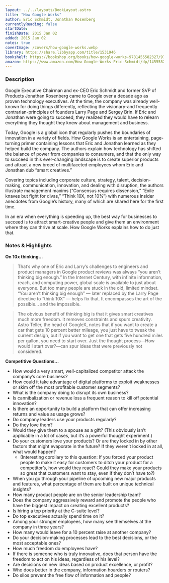 ```yaml
---
layout: ../../layouts/BookLayout.astro
title: "How Google Works"
author: Eric Schmidt, Jonathan Rosenberg
currentlyReading: false
startDate: 
finishDate: 2015 Jan 02
added: 2015 Jan 02
notes: true
coverImage: /covers/how-google-works.webp
library: https://share.libbyapp.com/title/1531946
bookshelf: https://bookshop.org/books/how-google-works-9781455582327/9781455582327
amazon: https://www.amazon.com/How-Google-Works-Eric-Schmidt/dp/1455582328
---
```


<ReadingTime
  startDate  = {frontmatter.startDate}
  finishDate = {frontmatter.finishDate}
/>

### Description
Google Executive Chairman and ex-CEO Eric Schmidt and former SVP of Products Jonathan Rosenberg came to Google over a decade ago as proven technology executives. At the time, the company was already well-known for doing things differently, reflecting the visionary-and frequently contrarian-principles of founders Larry Page and Sergey Brin. If Eric and Jonathan were going to succeed, they realized they would have to relearn everything they thought they knew about management and business.

Today, Google is a global icon that regularly pushes the boundaries of innovation in a variety of fields. How Google Works is an entertaining, page-turning primer containing lessons that Eric and Jonathan learned as they helped build the company. The authors explain how technology has shifted the balance of power from companies to consumers, and that the only way to succeed in this ever-changing landscape is to create superior products and attract a new breed of multifaceted employees whom Eric and Jonathan dub “smart creatives.”

Covering topics including corporate culture, strategy, talent, decision-making, communication, innovation, and dealing with disruption, the authors illustrate management maxims (“Consensus requires dissension,” “Exile knaves but fight for divas,” “Think 10X, not 10%”) with numerous insider anecdotes from Google’s history, many of which are shared here for the first time.

In an era when everything is speeding up, the best way for businesses to succeed is to attract smart-creative people and give them an environment where they can thrive at scale. How Google Works explains how to do just that.

### Notes & Highlights
**On 10x thinking…**
> That’s why one of Eric and Larry’s challenges to engineers and product managers in Google product reviews was always “you aren’t thinking big enough.” In the Internet Century, with infinite information, reach, and computing power, global scale is available to just about everyone. But too many people are stuck in the old, limited mindset. “You aren’t thinking big enough” — later replaced by the Larry Page directive to “think 10X” — helps fix that. It encompasses the art of the possible… and the impossible.

> The obvious benefit of thinking big is that it gives smart creatives much more freedom. It removes constraints and spurs creativity. Astro Teller, the head of GoogleX, notes that if you want to create a car that gets 10 percent better mileage, you just have to tweak the current design, but if you want to get one that gets five hundred miles per gallon, you need to start over. Just the thought process—How would I start over?—can spur ideas that were previously not considered.

**Competitive Questions…**
* How would a very smart, well-capitalized competitor attack the company’s core business?
* How could it take advantage of digital platforms to exploit weaknesses or skim off the most profitable customer segments?
* What is the company doing to disrupt its own business?
* Is cannibalization or revenue loss a frequent reason to kill off potential innovation?
* Is there an opportunity to build a platform that can offer increasing returns and value as usage grows?
* Do company leaders use your products regularly?
* Do they love them?
* Would they give them to a spouse as a gift? (This obviously isn’t applicable in a lot of cases, but it’s a powerful thought experiment.)
* Do your customers love your products? Or are they locked in by other factors that might evaporate in the future? If they weren’t locked in at all, what would happen?
	* (Interesting corollary to this question: If you forced your product people to make it easy for customers to ditch your product for a competitor’s, how would they react? Could they make your products so great that customers want to stay, even if they don’t have to?)
* When you go through your pipeline of upcoming new major products and features, what percentage of them are built on unique technical insights?
* How many product people are on the senior leadership team?
* Does the company aggressively reward and promote the people who have the biggest impact on creating excellent products?
* Is hiring a top priority at the C-suite level?
* Do top executives actually spend time on it?
* Among your stronger employees, how many see themselves at the company in three years?
* How many would leave for a 10 percent raise at another company?
* Do your decision-making processes lead to the best decisions, or the most acceptable ones?
* How much freedom do employees have?
* If there is someone who is truly innovative, does that person have the freedom to act on his ideas, regardless of his level?
* Are decisions on new ideas based on product excellence, or profit?
* Who does better in the company, information hoarders or routers?
* Do silos prevent the free flow of information and people?


<BuyBook
  library   = {frontmatter.library}
  bookshelf = {frontmatter.bookshelf}
  amazon    = {frontmatter.amazon}
/>
